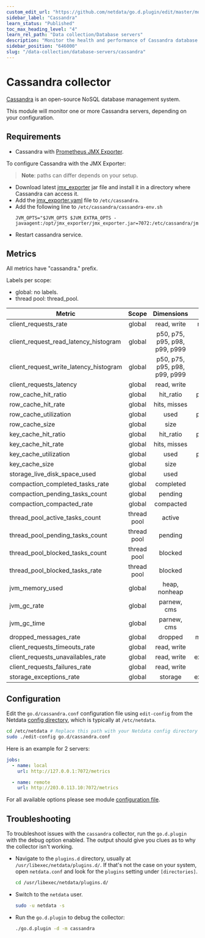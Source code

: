 ```yaml
---
custom_edit_url: "https://github.com/netdata/go.d.plugin/edit/master/modules/cassandra/README.md"
sidebar_label: "Cassandra"
learn_status: "Published"
toc_max_heading_level: "4"
learn_rel_path: "Data collection/Database servers"
description: "Monitor the health and performance of Cassandra database servers with zero configuration, per-second metric granularity, and interactive visualizations."
sidebar_position: "646000"
slug: "/data-collection/database-servers/cassandra"
---
```



# Cassandra collector

[Cassandra](https://cassandra.apache.org/_/index.html) is an open-source NoSQL database management system.

This module will monitor one or more Cassandra servers, depending on your configuration.

## Requirements

- Cassandra with [Prometheus JMX Exporter](https://github.com/prometheus/jmx_exporter).

To configure Cassandra with the JMX Exporter:

> **Note**: paths can differ depends on your setup.

- Download latest [jmx_exporter](https://repo1.maven.org/maven2/io/prometheus/jmx/jmx_prometheus_javaagent/) jar file
  and install it in a directory where Cassandra can access it.
- Add
  the [jmx_exporter.yaml](https://raw.githubusercontent.com/netdata/go.d.plugin/master/modules/cassandra/jmx_exporter.yaml)
  file to `/etc/cassandra`.
- Add the following line to `/etc/cassandra/cassandra-env.sh`
  ```
  JVM_OPTS="$JVM_OPTS $JVM_EXTRA_OPTS -javaagent:/opt/jmx_exporter/jmx_exporter.jar=7072:/etc/cassandra/jmx_exporter.yaml
  ```
- Restart cassandra service.

## Metrics

All metrics have "cassandra." prefix.

Labels per scope:

- global: no labels.
- thread pool: thread_pool.

| Metric                                 |    Scope    |          Dimensions           |    Units     |
|----------------------------------------|:-----------:|:-----------------------------:|:------------:|
| client_requests_rate                   |   global    |          read, write          |  requests/s  |
| client_request_read_latency_histogram  |   global    | p50, p75, p95, p98, p99, p999 |   seconds    |
| client_request_write_latency_histogram |   global    | p50, p75, p95, p98, p99, p999 |   seconds    |
| client_requests_latency                |   global    |          read, write          |   seconds    |
| row_cache_hit_ratio                    |   global    |           hit_ratio           |  percentage  |
| row_cache_hit_rate                     |   global    |         hits, misses          |   events/s   |
| row_cache_utilization                  |   global    |             used              |  percentage  |
| row_cache_size                         |   global    |             size              |    bytes     |
| key_cache_hit_ratio                    |   global    |           hit_ratio           |  percentage  |
| key_cache_hit_rate                     |   global    |         hits, misses          |   events/s   |
| key_cache_utilization                  |   global    |             used              |  percentage  |
| key_cache_size                         |   global    |             size              |    bytes     |
| storage_live_disk_space_used           |   global    |             used              |    bytes     |
| compaction_completed_tasks_rate        |   global    |           completed           |   tasks/s    |
| compaction_pending_tasks_count         |   global    |            pending            |    tasks     |
| compaction_compacted_rate              |   global    |           compacted           |   bytes/s    |
| thread_pool_active_tasks_count         | thread pool |            active             |    tasks     |
| thread_pool_pending_tasks_count        | thread pool |            pending            |    tasks     |
| thread_pool_blocked_tasks_count        | thread pool |            blocked            |    tasks     |
| thread_pool_blocked_tasks_rate         | thread pool |            blocked            |   tasks/s    |
| jvm_memory_used                        |   global    |         heap, nonheap         |    bytes     |
| jvm_gc_rate                            |   global    |          parnew, cms          |     gc/s     |
| jvm_gc_time                            |   global    |          parnew, cms          |   seconds    |
| dropped_messages_rate                  |   global    |            dropped            |  messages/s  |
| client_requests_timeouts_rate          |   global    |          read, write          |  timeout/s   |
| client_requests_unavailables_rate      |   global    |          read, write          | exceptions/s |
| client_requests_failures_rate          |   global    |          read, write          |  failures/s  |
| storage_exceptions_rate                |   global    |            storage            | exceptions/s |

## Configuration

Edit the `go.d/cassandra.conf` configuration file using `edit-config` from the
Netdata [config directory](/docs/configuring/configuration), which is typically at `/etc/netdata`.

```bash
cd /etc/netdata # Replace this path with your Netdata config directory
sudo ./edit-config go.d/cassandra.conf
```

Here is an example for 2 servers:

```yaml
jobs:
  - name: local
    url: http://127.0.0.1:7072/metrics

  - name: remote
    url: http://203.0.113.10:7072/metrics
```

For all available options please see
module [configuration file](https://github.com/netdata/go.d.plugin/blob/master/config/go.d/cassandra.conf).

## Troubleshooting

To troubleshoot issues with the `cassandra` collector, run the `go.d.plugin` with the debug option enabled. The output
should give you clues as to why the collector isn't working.

- Navigate to the `plugins.d` directory, usually at `/usr/libexec/netdata/plugins.d/`. If that's not the case on
  your system, open `netdata.conf` and look for the `plugins` setting under `[directories]`.

  ```bash
  cd /usr/libexec/netdata/plugins.d/
  ```

- Switch to the `netdata` user.

  ```bash
  sudo -u netdata -s
  ```

- Run the `go.d.plugin` to debug the collector:

  ```bash
  ./go.d.plugin -d -m cassandra
  ```
